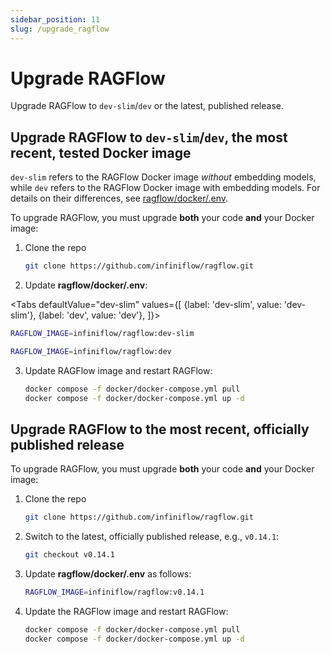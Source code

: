 ```yaml
---
sidebar_position: 11
slug: /upgrade_ragflow
---
```


# Upgrade RAGFlow

Upgrade RAGFlow to `dev-slim`/`dev` or the latest, published release.

## Upgrade RAGFlow to `dev-slim`/`dev`, the most recent, tested Docker image

`dev-slim` refers to the RAGFlow Docker image *without* embedding models, while `dev` refers to the RAGFlow Docker image with embedding models. For details on their differences, see [ragflow/docker/.env](https://github.com/infiniflow/ragflow/blob/main/docker/.env).

To upgrade RAGFlow, you must upgrade **both** your code **and** your Docker image:

1. Clone the repo

   ```bash
   git clone https://github.com/infiniflow/ragflow.git
   ```

2. Update **ragflow/docker/.env**:

<Tabs
  defaultValue="dev-slim"
  values={[
    {label: 'dev-slim', value: 'dev-slim'},
    {label: 'dev', value: 'dev'},
  ]}>
  <TabItem value="dev-slim">

```bash
RAGFLOW_IMAGE=infiniflow/ragflow:dev-slim
```

  </TabItem>
  <TabItem value="dev">

```bash
RAGFLOW_IMAGE=infiniflow/ragflow:dev
```

  </TabItem>
</Tabs>

3. Update RAGFlow image and restart RAGFlow:

   ```bash
   docker compose -f docker/docker-compose.yml pull
   docker compose -f docker/docker-compose.yml up -d
   ```

## Upgrade RAGFlow to the most recent, officially published release

To upgrade RAGFlow, you must upgrade **both** your code **and** your Docker image:

1. Clone the repo

   ```bash
   git clone https://github.com/infiniflow/ragflow.git
   ```

2. Switch to the latest, officially published release, e.g., `v0.14.1`:

   ```bash
   git checkout v0.14.1
   ```

3. Update **ragflow/docker/.env** as follows:

   ```bash
   RAGFLOW_IMAGE=infiniflow/ragflow:v0.14.1
   ```

4. Update the RAGFlow image and restart RAGFlow:

   ```bash
   docker compose -f docker/docker-compose.yml pull
   docker compose -f docker/docker-compose.yml up -d
   ```